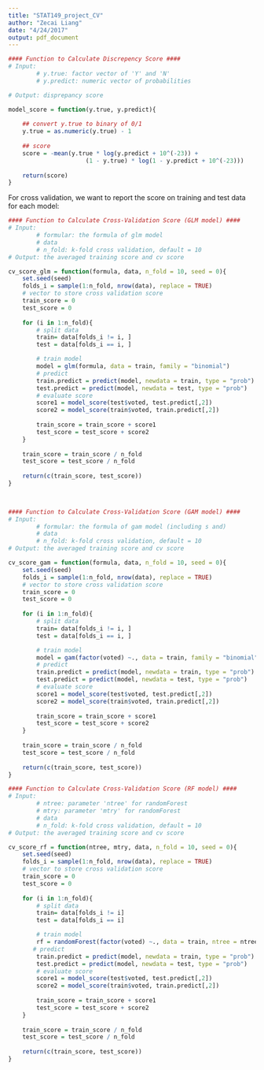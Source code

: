 ```yaml
---
title: "STAT149_project_CV"
author: "Zecai Liang"
date: "4/24/2017"
output: pdf_document
---
```


```r
#### Function to Calculate Discrepency Score ####
# Input: 
        # y.true: factor vector of 'Y' and 'N'
        # y.predict: numeric vector of probabilities

# Output: disprepancy score

model_score = function(y.true, y.predict){
    
    ## convert y.true to binary of 0/1
    y.true = as.numeric(y.true) - 1
    
    ## score
    score = -mean(y.true * log(y.predict + 10^(-23)) + 
                      (1 - y.true) * log(1 - y.predict + 10^(-23)))
    
    return(score)
}
```

For cross validation, we want to report the score on training and test data for each model:

```r
#### Function to Calculate Cross-Validation Score (GLM model) ####
# Input: 
        # formular: the formula of glm model
        # data
        # n_fold: k-fold cross validation, default = 10
# Output: the averaged training score and cv score

cv_score_glm = function(formula, data, n_fold = 10, seed = 0){
    set.seed(seed)
    folds_i = sample(1:n_fold, nrow(data), replace = TRUE)
    # vector to store cross validation score
    train_score = 0
    test_score = 0
    
    for (i in 1:n_fold){
        # split data
        train= data[folds_i != i, ]
        test = data[folds_i == i, ]

        # train model
        model = glm(formula, data = train, family = "binomial")
        # predict
        train.predict = predict(model, newdata = train, type = "prob")
        test.predict = predict(model, newdata = test, type = "prob")
        # evaluate score
        score1 = model_score(test$voted, test.predict[,2])
        score2 = model_score(train$voted, train.predict[,2])
        
        train_score = train_score + score1
        test_score = test_score + score2
    }
    
    train_score = train_score / n_fold
    test_score = test_score / n_fold
    
    return(c(train_score, test_score)) 
}

    
```


```r
#### Function to Calculate Cross-Validation Score (GAM model) ####
# Input: 
        # formular: the formula of gam model (including s and)
        # data
        # n_fold: k-fold cross validation, default = 10
# Output: the averaged training score and cv score

cv_score_gam = function(formula, data, n_fold = 10, seed = 0){
    set.seed(seed)
    folds_i = sample(1:n_fold, nrow(data), replace = TRUE)
    # vector to store cross validation score
    train_score = 0
    test_score = 0
    
    for (i in 1:n_fold){
        # split data
        train= data[folds_i != i, ]
        test = data[folds_i == i, ]

        # train model
        model = gam(factor(voted) ~., data = train, family = "binomial")
        # predict
        train.predict = predict(model, newdata = train, type = "prob")
        test.predict = predict(model, newdata = test, type = "prob")
        # evaluate score
        score1 = model_score(test$voted, test.predict[,2])
        score2 = model_score(train$voted, train.predict[,2])
        
        train_score = train_score + score1
        test_score = test_score + score2
    }
    
    train_score = train_score / n_fold
    test_score = test_score / n_fold
    
    return(c(train_score, test_score))
}

```


```r
#### Function to Calculate Cross-Validation Score (RF model) ####
# Input: 
        # ntree: parameter 'ntree' for randomForest
        # mtry: parameter 'mtry' for randomForest
        # data
        # n_fold: k-fold cross validation, default = 10
# Output: the averaged training score and cv score

cv_score_rf = function(ntree, mtry, data, n_fold = 10, seed = 0){
    set.seed(seed)
    folds_i = sample(1:n_fold, nrow(data), replace = TRUE)
    # vector to store cross validation score
    train_score = 0
    test_score = 0
    
    for (i in 1:n_fold){
        # split data
        train= data[folds_i != i]
        test = data[folds_i == i]

        # train model
        rf = randomForest(factor(voted) ~., data = train, ntree = ntree, mtry = mtry)
       # predict
        train.predict = predict(model, newdata = train, type = "prob")
        test.predict = predict(model, newdata = test, type = "prob")
        # evaluate score
        score1 = model_score(test$voted, test.predict[,2])
        score2 = model_score(train$voted, train.predict[,2])
        
        train_score = train_score + score1
        test_score = test_score + score2
    }
    
    train_score = train_score / n_fold
    test_score = test_score / n_fold
    
    return(c(train_score, test_score))
}
```


